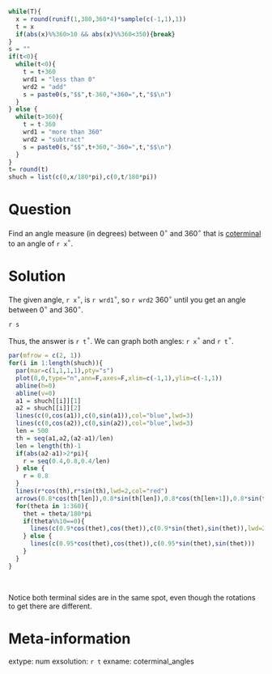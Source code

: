 ```r
while(T){
  x = round(runif(1,380,360*4)*sample(c(-1,1),1))
  t = x
  if(abs(x)%%360>10 && abs(x)%%360<350){break}
}
s = ""
if(t<0){
  while(t<0){
    t = t+360
    wrd1 = "less than 0"
    wrd2 = "add"
    s = paste0(s,"$$",t-360,"+360=",t,"$$\n")
  }
} else {
  while(t>360){
    t = t-360
    wrd1 = "more than 360"
    wrd2 = "subtract"
    s = paste0(s,"$$",t+360,"-360=",t,"$$\n")
  }
}
t= round(t)
shuch = list(c(0,x/180*pi),c(0,t/180*pi))
```

Question
========

Find an angle measure (in degrees) between 0$^\circ$ and 360$^\circ$ that is [coterminal](https://en.wikipedia.org/wiki/Angle#:~:text=Two%20angles%20that%20share%20terminal,axis%20(positive%20or%20negative).) to an angle of `r x`$^\circ$.


Solution
========

The given angle, `r x`$^\circ$, is `r wrd1`$^\circ$, so `r wrd2` 360$^\circ$ until you get an angle between 0$^\circ$ and 360$^\circ$.

`r s`

Thus, the answer is `r t`$^\circ$. We can graph both angles: `r x`$^\circ$ and `r t`$^\circ$.

```r
par(mfrow = c(2, 1))
for(i in 1:length(shuch)){
  par(mar=c(1,1,1,1),pty="s")
  plot(0,0,type="n",ann=F,axes=F,xlim=c(-1,1),ylim=c(-1,1))
  abline(h=0)
  abline(v=0)
  a1 = shuch[[i]][1]
  a2 = shuch[[i]][2]
  lines(c(0,cos(a1)),c(0,sin(a1)),col="blue",lwd=3)
  lines(c(0,cos(a2)),c(0,sin(a2)),col="blue",lwd=3)
  len = 500
  th = seq(a1,a2,(a2-a1)/len)
  len = length(th)-1
  if(abs(a2-a1)>2*pi){
    r = seq(0.4,0.8,0.4/len)
  } else {
    r = 0.8
  }
  lines(r*cos(th),r*sin(th),lwd=2,col="red")
  arrows(0.8*cos(th[len]),0.8*sin(th[len]),0.8*cos(th[len+1]),0.8*sin(th[len+1]),lwd=2,col="red",length=0.1)
  for(theta in 1:360){
    thet = theta/180*pi
    if(theta%%10==0){
      lines(c(0.9*cos(thet),cos(thet)),c(0.9*sin(thet),sin(thet)),lwd=2)
    } else {
      lines(c(0.95*cos(thet),cos(thet)),c(0.95*sin(thet),sin(thet)))
    }
  }
}

```
\

Notice both terminal sides are in the same spot, even though the rotations to get there are different.


Meta-information
============
extype: num
exsolution: `r t`
exname: coterminal_angles
